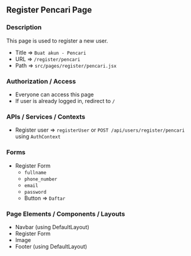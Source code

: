 ## Register Pencari Page

### Description

This page is used to register a new user.

- Title => `Buat akun - Pencari`
- URL => `/register/pencari`
- Path => `src/pages/register/pencari.jsx`

### Authorization / Access

- Everyone can access this page
- If user is already logged in, redirect to `/`

### APIs / Services / Contexts

- Register user => `registerUser` or `POST /api/users/register/pencari` using `AuthContext`

### Forms

- Register Form
  - `fullname`
  - `phone_number`
  - `email`
  - `password`
  - Button => `Daftar`

### Page Elements / Components / Layouts

- Navbar (using DefaultLayout)
- Register Form
- Image
- Footer (using DefaultLayout)
